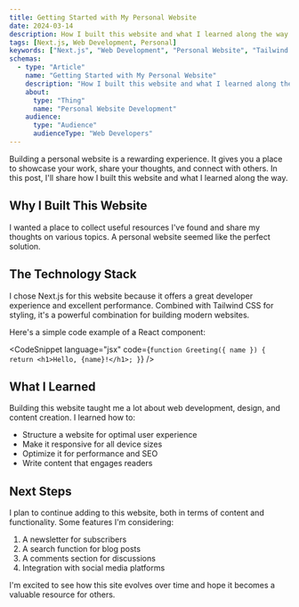 ```yaml
---
title: Getting Started with My Personal Website
date: 2024-03-14
description: How I built this website and what I learned along the way
tags: [Next.js, Web Development, Personal]
keywords: ["Next.js", "Web Development", "Personal Website", "Tailwind CSS", "React", "Portfolio", "Personal Branding"]
schemas:
  - type: "Article"
    name: "Getting Started with My Personal Website"
    description: "How I built this website and what I learned along the way"
    about:
      type: "Thing"
      name: "Personal Website Development"
    audience:
      type: "Audience"
      audienceType: "Web Developers"
---
```


Building a personal website is a rewarding experience. It gives you a place to showcase your work, share your thoughts, and connect with others. In this post, I'll share how I built this website and what I learned along the way.

## Why I Built This Website

I wanted a place to collect useful resources I've found and share my thoughts on various topics. A personal website seemed like the perfect solution.

## The Technology Stack

I chose Next.js for this website because it offers a great developer experience and excellent performance. Combined with Tailwind CSS for styling, it's a powerful combination for building modern websites.

Here's a simple code example of a React component:

<CodeSnippet 
  language="jsx" 
  code={`function Greeting({ name }) {
    return <h1>Hello, {name}!</h1>;
}`} 
/>

## What I Learned

Building this website taught me a lot about web development, design, and content creation. I learned how to:

- Structure a website for optimal user experience
- Make it responsive for all device sizes
- Optimize it for performance and SEO
- Write content that engages readers

## Next Steps

I plan to continue adding to this website, both in terms of content and functionality. Some features I'm considering:

1. A newsletter for subscribers
2. A search function for blog posts
3. A comments section for discussions
4. Integration with social media platforms

I'm excited to see how this site evolves over time and hope it becomes a valuable resource for others.
